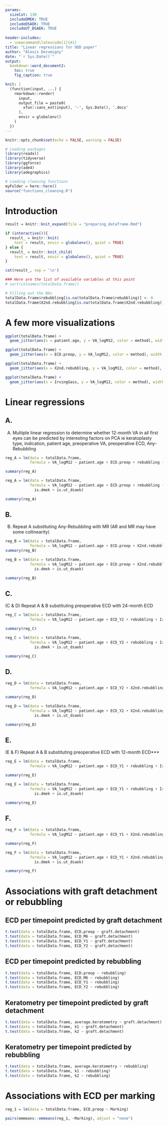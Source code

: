 ```yaml
---
params:
  sizeCut: 130
  includeDMEK: TRUE
  includeDSAEK: TRUE
  includeUT_DSAEK: TRUE
  
header-includes:
  - \newcommand\latexcode[1]{#1}
title: "Linear regressions for UDD paper"
author: "Alexis Derumigny"
date: "`r Sys.Date()`"
output: 
  bookdown::word_document2:
    toc: true
    fig_caption: true

knit: |
  (function(input, ...) {
    rmarkdown::render(
      input,
      output_file = paste0(
        xfun::sans_ext(input), '-', Sys.Date(), '.docx'
      ),
      envir = globalenv()
    )
  })
---
```


```r
knitr::opts_chunk$set(echo = FALSE, warning = FALSE)

# Loading packages
library(readxl)
library(tidyverse)
library(ggforce)
library(ade4)
library(adegraphics)

# Loading cleaning functions
myFolder = here::here()
source("functions_cleaning.R")
```

# Introduction

```r
result = knitr::knit_expand(file = "preparing_dataframe.Rmd")

if (interactive()){
  result_ = knitr::knit(
    text = result, envir = globalenv(), quiet = TRUE)
} else {
  result_ = knitr::knit_child(
    text = result, envir = globalenv(), quiet = TRUE)
}

cat(result_, sep = '\n')
```


```r
### Here are the list of available variables at this point
# sort(colnames(totalData.frame))
```


```r
# Filling out the NAs
totalData.frame$rebubbling[is.na(totalData.frame$rebubbling)] <- 0
totalData.frame$X2nd.rebubbling[is.na(totalData.frame$X2nd.rebubbling)] <- 0
```


# A few more visualizations

```r
ggplot(totalData.frame) + 
  geom_jitter(aes(x = patient.age, y = VA_logM12, color = method), width = 1, height = 0.1)
```

```r
ggplot(totalData.frame) + 
  geom_jitter(aes(x = ECD.preop, y = VA_logM12, color = method), width = 1, height = 0.1)
```

```r
ggplot(totalData.frame) + 
  geom_jitter(aes(x = X2nd.rebubbling, y = VA_logM12, color = method), width = 0.1, height = 0.1)
```

```r
ggplot(totalData.frame) + 
  geom_jitter(aes(x = IrvingGass, y = VA_logM12, color = method), width = 0.1, height = 0.1)
```


# Linear regressions


## A. 

(A)  Multiple linear regression to determine whether 12-month VA in all first eyes can be predicted by interesting factors on PCA ie keratoplasty type, indication, patient age, preoperative VA, preoperative ECD, Any-Rebubbling

```r
reg_A = lm(data = totalData.frame,
           formula = VA_logM12 ~ patient.age + ECD.preop + rebubbling + IrvingGass)

summary(reg_A)
```

```r
reg_A = lm(data = totalData.frame,
           formula = VA_logM12 ~ patient.age + ECD.preop + rebubbling + IrvingGass +
             is.dmek + is.ut_dsaek)

summary(reg_A)
```


## B. 

(B)   Repeat A substituting Any-Rebubbling with MR (AR and MR may have some collinearity)

```r
reg_B = lm(data = totalData.frame,
           formula = VA_logM12 ~ patient.age + ECD.preop + X2nd.rebubbling + IrvingGass)
summary(reg_B)
```

```r
reg_B = lm(data = totalData.frame,
           formula = VA_logM12 ~ patient.age + ECD.preop + X2nd.rebubbling + IrvingGass +
             is.dmek + is.ut_dsaek)

summary(reg_B)
```


## C.

(C & D) Repeat A & B substituting preoperative ECD with 24-month ECD

```r
reg_C = lm(data = totalData.frame,
           formula = VA_logM12 ~ patient.age + ECD_Y2 + rebubbling + IrvingGass)

summary(reg_C)
```

```r
reg_C = lm(data = totalData.frame,
           formula = VA_logM12 ~ patient.age + ECD_Y2 + rebubbling + IrvingGass +
             is.dmek + is.ut_dsaek)

summary(reg_C)
```

## D.

```r
reg_D = lm(data = totalData.frame,
           formula = VA_logM12 ~ patient.age + ECD_Y2 + X2nd.rebubbling + IrvingGass)

summary(reg_D)
```

```r
reg_D = lm(data = totalData.frame,
           formula = VA_logM12 ~ patient.age + ECD_Y2 + X2nd.rebubbling + IrvingGass +
             is.dmek + is.ut_dsaek)

summary(reg_D)
```


## E.

(E & F) Repeat A & B substituting preoperative ECD with 12-month ECD***

```r
reg_E = lm(data = totalData.frame,
           formula = VA_logM12 ~ patient.age + ECD_Y1 + rebubbling + IrvingGass)

summary(reg_E)
```

```r
reg_E = lm(data = totalData.frame,
           formula = VA_logM12 ~ patient.age + ECD_Y1 + rebubbling + IrvingGass +
             is.dmek + is.ut_dsaek)

summary(reg_E)
```


## F.

```r
reg_F = lm(data = totalData.frame,
           formula = VA_logM12 ~ patient.age + ECD_Y1 + X2nd.rebubbling + IrvingGass)

summary(reg_F)
```

```r
reg_F = lm(data = totalData.frame,
           formula = VA_logM12 ~ patient.age + ECD_Y1 + X2nd.rebubbling + IrvingGass +
             is.dmek + is.ut_dsaek)

summary(reg_F)
```



# Associations with graft detachment or rebubbling


## ECD per timepoint predicted by graft detachment

```r
t.test(data = totalData.frame, ECD.preop ~ graft.detachment)
t.test(data = totalData.frame, ECD_M6 ~ graft.detachment)
t.test(data = totalData.frame, ECD_Y1 ~ graft.detachment)
t.test(data = totalData.frame, ECD_Y2 ~ graft.detachment)
```



## ECD per timepoint predicted by rebubbling

```r
t.test(data = totalData.frame, ECD.preop ~ rebubbling)
t.test(data = totalData.frame, ECD_M6 ~ rebubbling)
t.test(data = totalData.frame, ECD_Y1 ~ rebubbling)
t.test(data = totalData.frame, ECD_Y2 ~ rebubbling)
```




## Keratometry per timepoint predicted by graft detachment

```r
t.test(data = totalData.frame, average.keratometry ~ graft.detachment)
t.test(data = totalData.frame, k1 ~ graft.detachment)
t.test(data = totalData.frame, k2 ~ graft.detachment)
```



## Keratometry per timepoint predicted by rebubbling

```r
t.test(data = totalData.frame, average.keratometry ~ rebubbling)
t.test(data = totalData.frame, k1 ~ rebubbling)
t.test(data = totalData.frame, k2 ~ rebubbling)
```


# Associations with ECD per marking


```r
reg_1 = lm(data = totalData.frame, ECD.preop ~ Marking)

pairs(emmeans::emmeans(reg_1, ~Marking), adjust = "none")
```




